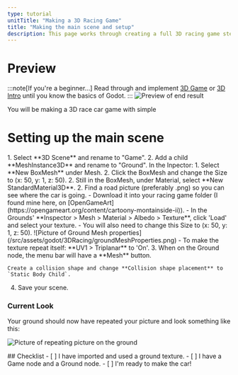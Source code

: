 ```yaml
---
type: tutorial
unitTitle: "Making a 3D Racing Game"
title: "Making the main scene and setup"
description: This page works through creating a full 3D racing game step-by-step
---
```



# Preview
:::note[If you're a beginner...]
Read through and implement [3D Game](/game-design/godot/3dGame) or [3D Intro](/game-design/godot/3d) until you know the basics of Godot.
:::
![Preview of end result]()

You will be making a 3D race car game with simple 

# Setting up the main scene

<Steps>
1. Select **3D Scene** and rename to "Game".
2. Add a child **MeshInstance3D** and rename to "Ground". In the Inpector:
1. Select **New BoxMesh** under Mesh.
2. Click the BoxMesh and change the Size to (x: 50, y: 1, z: 50).
2. Still in the BoxMesh, under Material, select **New StandardMaterial3D**.
2. Find a road picture (preferably .png) so you can see where the car is going.
    - Download it into your racing game folder (I found mine here, on [OpenGameArt](https://opengameart.org/content/cartoony-montainside-ii)).
    - In the Grounds' **Inspector > Mesh > Material > Albedo > Texture**, click 'Load' and select your texture.
    - You will also need to change this Size to (x: 50, y: 1, z: 50).
    ![Picture of Ground Mesh properties](/src/assets/godot/3DRacing/groundMeshProperties.png)
    - To make the texture repeat itself: **UV1 > Triplanar** to 'On'.
3. When on the Ground node, the menu bar will have a **Mesh** button.

    Create a collision shape and change **Collision shape placement** to `Static Body Child`.
4. Save your scene.
</Steps>

### Current Look
Your ground should now have repeated your picture and look something like this:


![Picture of repeating picture on the ground](/src/assets/godot/3DRacing/repeatingAPicForGround.png)


<Box>
## Checklist
<Checklist>
- [ ] I have imported and used a ground texture.
- [ ] I have a Game node and a Ground node.
- [ ] I'm ready to make the car!
</Checklist>
</Box>